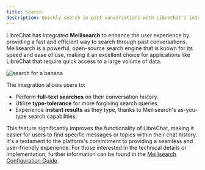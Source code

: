 ```yaml
---
title: Search
description: Quickly search in past conversations with LibreChat's integrated Meilisearch
---
```



LibreChat has integrated **Meilisearch** to enhance the user experience by providing a fast and efficient way to search through past conversations. Meilisearch is a powerful, open-source search engine that is known for its speed and ease of use, making it an excellent choice for applications like LibreChat that require quick access to a large volume of data.

<div style={{padding: "20px", display: "flex", justifyContent: "center", alignItems: "center", flexDirection: "column"}}>
    <Image src="https://github.com/danny-avila/LibreChat/assets/32828263/60ad41b0-1869-4ee9-848b-502b3a5557b5" alt="search for a banana" style={{borderRadius: "10px"}} />
</div>


The integration allows users to:
- Perform **full-text searches** on their conversation history.
- Utilize **typo-tolerance** for more forgiving search queries.
- Experience **instant results** as they type, thanks to Meilisearch's as-you-type search capabilities.

This feature significantly improves the functionality of LibreChat, making it easier for users to find specific messages or topics within their chat history. It's a testament to the platform's commitment to providing a seamless and user-friendly experience. For those interested in the technical details or implementation, further information can be found in the [Meilisearch Configuration Guide](/docs/configuration/meilisearch).

